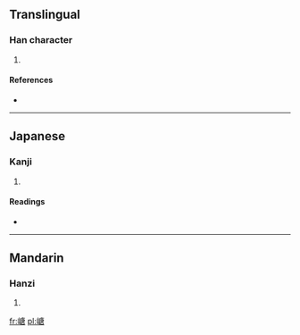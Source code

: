 ==Translingual==

===Han character===
{{Han char|rn=46|rad=山|as=10|sn=13|four=2076<sub>7</sub>|canj=山戈中口 (UILR)}}

# {{defn|Han|sort=山10}}

====References====
* {{Han ref|kx=0317.140|dkj=08335|dj=0617.350|hdz=10792.020|uh=5D63|ud=23907|bh=DD4E|bd=56654}}

----

==Japanese==

===Kanji===
{{ja-kanji|grade=|rs=山10}}

# {{defn|lang=ja|sort=山10}}

====Readings====
* {{ja-readings|on=[[たう]] (tau), [[だう]] (dau)|kun=}}

----

==Mandarin==

===Hanzi===
{{cmn-hanzi|pin=[[dāng]] ([[dang1]])|wg=tang<sup>1</sup>}}

# {{defn|lang=cmn|sort=山10}}

[[fr:嵣]]
[[pl:嵣]]